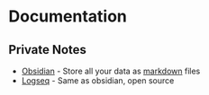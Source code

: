 # Documentation

## Private Notes

- [Obsidian](https://obsidian.md) - Store all your data as [markdown](markdown.md) files
- [Logseq](https://logseq.com) - Same as obsidian, open source